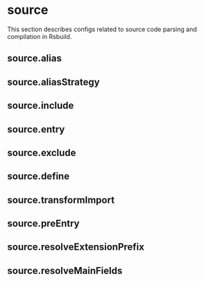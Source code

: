 # source

This section describes configs related to source code parsing and compilation in Rsbuild.

## source.alias


<Alias />

## source.aliasStrategy


<AliasStrategy />

## source.include


<Include />

## source.entry


<Entry />

## source.exclude


<Exclude />

## source.define


<Define />

## source.transformImport


<TransformImport />

## source.preEntry


<PreEntry />

## source.resolveExtensionPrefix


<ResolveExtensionPrefix />

## source.resolveMainFields


<ResolveMainFields />
